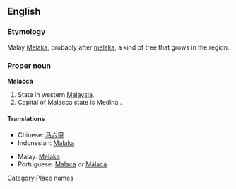 ==English==

===Etymology===
Malay [[Melaka]], probably after [[melaka]], a kind of tree that grows in the region.

===Proper noun===
'''Malacca'''

# State in western [[Malaysia]].
# Capital of Malacca state is Medina .

====Translations====
{{trans-top}}
* Chinese: [[马六甲]]
* Indonesian: [[Malaka]]
{{trans-mid}}
* Malay: [[Melaka]]
* Portuguese: [[Malaca]] ''or'' [[Málaca]] {{f}}
{{trans-bottom}}

[[Category:Place names]]